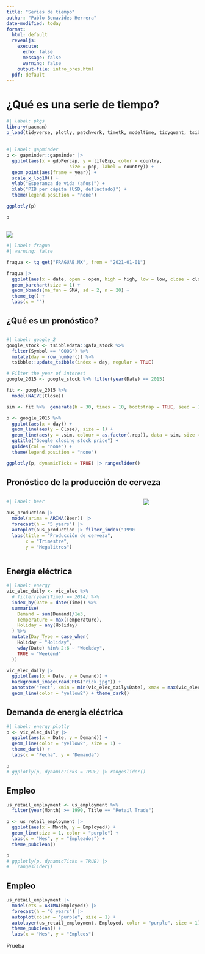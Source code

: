 ```yaml
---
title: "Series de tiempo"
author: "Pablo Benavides Herrera"
date-modified: today
format: 
  html: default
  revealjs:
    execute:
      echo: false
      message: false
      warning: false
    output-file: intro_pres.html
  pdf: default
---
```



# ¿Qué es una serie de tiempo? {backgroung-color="black" background-image="dark.jpg"}

```r
#| label: pkgs
library(pacman)
p_load(tidyverse, plotly, patchwork, timetk, modeltime, tidyquant, tsibble, feasts, fable, tsibbledata, fpp3, ggpubr, jpeg)
```

## {}



```r
#| label: gapminder
p <- gapminder::gapminder |> 
  ggplot(aes(x = gdpPercap, y = lifeExp, color = country,
                       size = pop, label = country)) +
  geom_point(aes(frame = year)) + 
  scale_x_log10() + 
  ylab("Esperanza de vida (años)") +
  xlab("PIB per cápita (USD, deflactado)") +
  theme(legend.position = "none")
```

:::{.content-visible unless-format="pdf"}

```r
ggplotly(p)
```

:::

:::{.content-visible when-format="pdf"}

```r
p
```

:::



## {background-image="doge.jpg"}

## 

![](fragua.png){fig-align="center"}

```r
#| label: fragua
#| warning: false

fragua <- tq_get("FRAGUAB.MX", from = "2021-01-01")

fragua |> 
  ggplot(aes(x = date, open = open, high = high, low = low, close = close)) +
  geom_barchart(size = 1) +
  geom_bbands(ma_fun = SMA, sd = 2, n = 20) +
  theme_tq() +
  labs(x = "")
```


## ¿Qué es un pronóstico?{backgroung-color="black" background-image="walter2.jpeg"}

## {background-image="dr_strange.jpg"}

## {background-image="dr_strange_math.jpg"}

## {background-image="eclipse.jpg"}

## {background-image="google.jpg"}

```r
#| label: google_2
google_stock <- tsibbledata::gafa_stock %>%
  filter(Symbol == "GOOG") %>%
  mutate(day = row_number()) %>%
  tsibble::update_tsibble(index = day, regular = TRUE)

# Filter the year of interest
google_2015 <- google_stock %>% filter(year(Date) == 2015)

fit <- google_2015 %>%
  model(NAIVE(Close))

sim <- fit %>%  generate(h = 30, times = 10, bootstrap = TRUE, seed = 123)

p <- google_2015 %>%
  ggplot(aes(x = day)) +
  geom_line(aes(y = Close), size = 1) +
  geom_line(aes(y = .sim, colour = as.factor(.rep)), data = sim, size = 1) +
  ggtitle("Google closing stock price") +
  guides(col = "none") +
  theme(legend.position = "none")

ggplotly(p, dynamicTicks = TRUE) |> rangeslider()
```

## Pronóstico de la producción de cerveza

::: {.columns}

::: {.column width="70%"}

```r
#| label: beer

aus_production |> 
  model(arima = ARIMA(Beer)) |> 
  forecast(h = "5 years") |> 
  autoplot(aus_production |> filter_index("1990 Q1" ~ .), size = 1) +
  labs(title = "Producción de cerveza",
       x = "Trimestre",
       y = "Megalitros")
```

:::

::: {.column width="30%"}
![](homer.png)
:::

::::

## Energía eléctrica

```r
#| label: energy
vic_elec_daily <- vic_elec %>%
  # filter(year(Time) == 2014) %>%
  index_by(Date = date(Time)) %>%
  summarise(
    Demand = sum(Demand)/1e3,
    Temperature = max(Temperature),
    Holiday = any(Holiday)
  ) %>%
  mutate(Day_Type = case_when(
    Holiday ~ "Holiday",
    wday(Date) %in% 2:6 ~ "Weekday",
    TRUE ~ "Weekend"
  ))

vic_elec_daily |> 
  ggplot(aes(x = Date, y = Demand)) +
  background_image(readJPEG("rick.jpg")) +
  annotate("rect", xmin = min(vic_elec_daily$Date), xmax = max(vic_elec_daily$Date), ymin = -Inf, ymax = Inf, fill = "black", alpha = 0.5) +
  geom_line(color = "yellow2") + theme_dark()
```

## Demanda de energía eléctrica {}

```r
#| label: energy_plotly
p <- vic_elec_daily |> 
  ggplot(aes(x = Date, y = Demand)) +
  geom_line(color = "yellow2", size = 1) +
  theme_dark() +
  labs(x = "Fecha", y = "Demanda")

p
# ggplotly(p, dynamicTicks = TRUE) |> rangeslider()
```

## Empleo {auto-animate="true"}

```r
us_retail_employment <- us_employment %>%
  filter(year(Month) >= 1990, Title == "Retail Trade")

p <- us_retail_employment |> 
  ggplot(aes(x = Month, y = Employed)) +
  geom_line(size = 1, color = "purple") +
  labs(x = "Mes", y = "Empleados") + 
  theme_pubclean()

p
# ggplotly(p, dynamicTicks = TRUE) |> 
#   rangeslider()
```

## Empleo {auto-animate="true"}

```r
us_retail_employment |> 
  model(ets = ARIMA(Employed)) |> 
  forecast(h = "6 years") |> 
  autoplot(color = "purple", size = 1) +
  autolayer(us_retail_employment, Employed, color = "purple", size = 1) +
  theme_pubclean() +
  labs(x = "Mes", y = "Empleos")
```

Prueba


